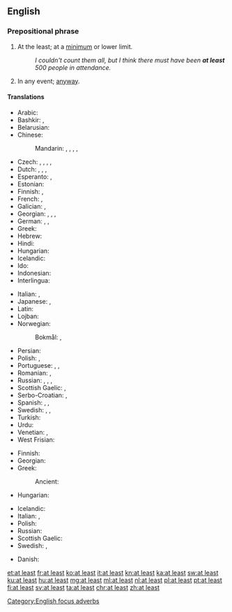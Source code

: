 ==English==

===Prepositional phrase===
{{en-prep phrase|[[at]] [[least]]}}

# {{context|focus|lang=en}} At the least; at a [[minimum]] or lower limit.
#: ''I couldn't count them all, but I think there must have been '''at least''' 500 people in attendance.''
# In any event; [[anyway]].

====Translations====
{{trans-top|at a lower limit}}
* Arabic: {{t|ar|عَلَى اَلْأَقَلّ}}
* Bashkir: {{t|ba|кәмендә|sc=Cyrl}}, {{t|ba|иң кәмендә|sc=Cyrl}}
* Belarusian: {{t|be|прынамсi|tr=prynámsi|sc=Cyrl}}
* Chinese:
*: Mandarin: {{t+|cmn|至少|tr=zhìshǎo|sc=Hani}}, {{t|cmn|頂少|sc=Hani}}, {{t|cmn|顶少|tr=dǐngshǎo|sc=Hani}}, {{t|cmn|起碼|sc=Hani}}, {{t+|cmn|起码|tr=qǐmǎ|sc=Hani}}
* Czech: {{t+|cs|alespoň}}, {{t|cs|přinejmenším}}, {{t+|cs|nejméně}}, {{t|cs|při nejmenším}}, {{t+|cs|aspoň}}
* Dutch: {{t+|nl|minstens}}, {{t+|nl|tenminste}}, {{t+|nl|althans}}, {{t|nl|op z'n minst}}
* Esperanto: {{t|eo|minimume}}, {{t+|eo|almenaŭ}}
* Estonian: {{t|et|vähemalt}}
* Finnish: {{t+|fi|ainakin}}, {{t+|fi|vähintään}}
* French: {{t+|fr|au moins}}, {{t+|fr|au minimum}}
* Galician: {{t|gl|ao menos}}, {{t|gl|polo menos}}
* Georgian: {{t|ka|როგორც მინიმუმ|sc=Geor}}, {{t|ka|სულ მცირე|sc=Geor}}, {{t|ka|მაინც|sc=Geor}}, {{t|ka|სხვა თუ არაფერი|sc=Geor}}
* German: {{t+|de|mindestens}}, {{t+|de|zumindest}}, {{t+|de|wenigstens}}
* Greek: {{t+|el|τουλάχιστον}}
* Hebrew: {{t+|he|לפחות|tr=lefaxot|sc=Hebr}}
* Hindi: {{t|hi|कम से कम|tr=kam se kam|sc=Deva}}
* Hungarian: {{t+|hu|legalább}}
* Icelandic: {{t+|is|að minnsta kosti}}
* Ido: {{t+|io|adminime}}
* Indonesian: {{t+|id|minimal}}
* Interlingua: {{t|ia|al minus}}
{{trans-mid}}
* Italian: {{t+|it|almeno}}, {{t+|it|per lo meno}}
* Japanese: {{t|ja|せめて|tr=semete}}, {{t|ja|少なくとも|tr=sukunakutomo}}
* Latin: {{t|la|saltem}}
* Lojban: {{t+|jbo|su'o}}
* Norwegian:
*: Bokmål: {{t|nb|på minst}}, {{l|nb|minst}}
* Persian: {{t+|fa|اقلا|alt=اقلًا|tr=aqalan|sc=fa-Arab}}
* Polish: {{t+|pl|co najmniej}}, {{t+|pl|przynajmniej}}
* Portuguese: {{t+|pt|ao menos}}, {{t|pt|pelo menos}}, {{t+|pt|sequer}}
* Romanian: {{t|ro|cel puțin}}, {{t+|ro|măcar}}
* Russian: {{t|ru|по ме́ньшей ме́ре}}, {{t+|ru|по кра́йней ме́ре}}, {{t+|ru|хотя́ бы}}, {{t|ru|как ми́нимум}}
* Scottish Gaelic: {{t|gd|co-dhiù}}, {{t|gd|aig a' char as lugha}}
* Serbo-Croatian: {{t|sh|barem}}, {{t+|sh|najmanje}}
* Spanish: {{t|es|al menos}}, {{t|es|por lo menos}}, {{t+|es|siquiera}}
* Swedish: {{t+|sv|åtminstone}}, {{t+|sv|i alla fall}}, {{t+|sv|i varje fall}}
* Turkish: {{t|tr|en az}}
* Urdu: {{t|ur|کم سے کم|tr=kam se kam|sc=ur-Arab}}
* Venetian: {{t+|vec|almancol}}, {{t|vec|almanco}}
* West Frisian: {{t|fy|alteast}}
{{trans-bottom}}
{{trans-top|anyway}}
* Finnish: {{t|fi|sentään}}
* Georgian: {{t|ka|მაინც|sc=Geor}}
* Greek:
*: Ancient: {{t|grc|γε}}
* Hungarian: {{t+|hu|legalább}}
{{trans-mid}}
* Icelandic: {{t+|is|að minnsta kosti}}
* Italian: {{t+|it|almeno}}, {{t+|it|se non altro}}
* Polish: {{t+|pl|przynajmniej}}
* Russian: {{t+|ru|в любо́м слу́чае}}
* Scottish Gaelic: {{t|gd|co-dhiù}}
* Swedish: {{t+|sv|i varje fall}}, {{t+|sv|hur som helst}}
{{trans-bottom}}

{{checktrans-top}}
* Danish: {{t-check|da|i det mindste}}
{{trans-bottom}}

[[Category:English focus adverbs]]

[[et:at least]]
[[fr:at least]]
[[ko:at least]]
[[it:at least]]
[[kn:at least]]
[[ka:at least]]
[[sw:at least]]
[[ku:at least]]
[[hu:at least]]
[[mg:at least]]
[[ml:at least]]
[[nl:at least]]
[[pl:at least]]
[[pt:at least]]
[[fi:at least]]
[[sv:at least]]
[[ta:at least]]
[[chr:at least]]
[[zh:at least]]